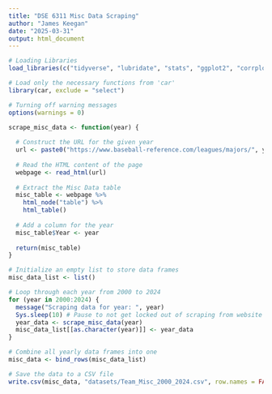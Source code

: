 ```yaml
---
title: "DSE 6311 Misc Data Scraping"
author: "James Keegan"
date: "2025-03-31"
output: html_document
---
```


```R
# Loading Libraries
load_libraries(c("tidyverse", "lubridate", "stats", "ggplot2", "corrplot", "stringr", "stringi", "purrr", "tidymodels", "modeldata", "themis", "vip", "baguette", "janitor", "rvest", "yardstick", "gsheet", "caret", "randomForest", "here", "tibble", "dplyr", "ISAR", "tidyr", "mgcv", "teamcolors", "baseballr", "Lahman", "remotes", "ggcorrplot", "broom", "readr", "glmnet", "xgboost", "Matrix", "Metrics", "codebookr"))

# Load only the necessary functions from 'car'
library(car, exclude = "select")

# Turning off warning messages
options(warnings = 0)

```

```R
scrape_misc_data <- function(year) {
  
  # Construct the URL for the given year
  url <- paste0("https://www.baseball-reference.com/leagues/majors/", year, "-misc.shtml")
  
  # Read the HTML content of the page
  webpage <- read_html(url)
  
  # Extract the Misc Data table
  misc_table <- webpage %>%
    html_node("table") %>%
    html_table()
  
  # Add a column for the year
  misc_table$Year <- year
  
  return(misc_table)
}

```

```R
# Initialize an empty list to store data frames
misc_data_list <- list()

# Loop through each year from 2000 to 2024
for (year in 2000:2024) {
  message("Scraping data for year: ", year)
  Sys.sleep(10) # Pause to not get locked out of scraping from website
  year_data <- scrape_misc_data(year)
  misc_data_list[[as.character(year)]] <- year_data
}

# Combine all yearly data frames into one
misc_data <- bind_rows(misc_data_list)

# Save the data to a CSV file
write.csv(misc_data, "datasets/Team_Misc_2000_2024.csv", row.names = FALSE)


```
